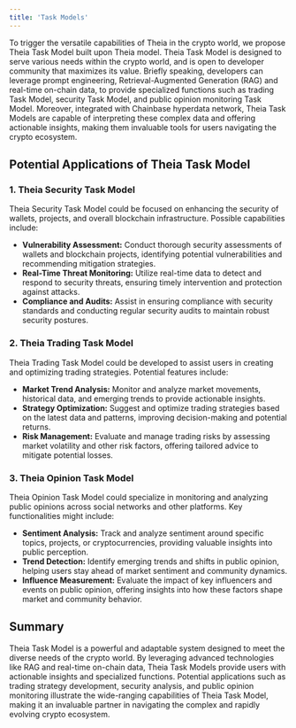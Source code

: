```yaml
---
title: 'Task Models'
---
```


To trigger the versatile capabilities of Theia in the crypto world, we propose Theia Task Model built upon Theia model. Theia Task Model is designed to serve various needs within the crypto world, and is open to developer community that maximizes its value. Briefly speaking, developers can leverage prompt engineering, Retrieval-Augmented Generation (RAG) and real-time on-chain data, to provide specialized functions such as trading Task Model, security Task Model, and public opinion monitoring Task Model. Moreover, integrated with Chainbase hyperdata network, Theia Task Models are capable of interpreting these complex data and offering actionable insights, making them invaluable tools for users navigating the crypto ecosystem.

## Potential Applications of Theia Task Model

### 1. Theia Security Task Model
Theia Security Task Model could be focused on enhancing the security of wallets, projects, and overall blockchain infrastructure. Possible capabilities include:
- **Vulnerability Assessment:** Conduct thorough security assessments of wallets and blockchain projects, identifying potential vulnerabilities and recommending mitigation strategies.
- **Real-Time Threat Monitoring:** Utilize real-time data to detect and respond to security threats, ensuring timely intervention and protection against attacks.
- **Compliance and Audits:** Assist in ensuring compliance with security standards and conducting regular security audits to maintain robust security postures.

### 2. Theia Trading Task Model
Theia Trading Task Model could be developed to assist users in creating and optimizing trading strategies. Potential features include:
- **Market Trend Analysis:** Monitor and analyze market movements, historical data, and emerging trends to provide actionable insights.
- **Strategy Optimization:** Suggest and optimize trading strategies based on the latest data and patterns, improving decision-making and potential returns.
- **Risk Management:** Evaluate and manage trading risks by assessing market volatility and other risk factors, offering tailored advice to mitigate potential losses.

### 3. Theia Opinion Task Model
Theia Opinion Task Model could specialize in monitoring and analyzing public opinions across social networks and other platforms. Key functionalities might include:
- **Sentiment Analysis:** Track and analyze sentiment around specific topics, projects, or cryptocurrencies, providing valuable insights into public perception.
- **Trend Detection:** Identify emerging trends and shifts in public opinion, helping users stay ahead of market sentiment and community dynamics.
- **Influence Measurement:** Evaluate the impact of key influencers and events on public opinion, offering insights into how these factors shape market and community behavior.

## Summary

Theia Task Model is a powerful and adaptable system designed to meet the diverse needs of the crypto world. By leveraging advanced technologies like RAG and real-time on-chain data, Theia Task Models provide users with actionable insights and specialized functions. Potential applications such as trading strategy development, security analysis, and public opinion monitoring illustrate the wide-ranging capabilities of Theia Task Model, making it an invaluable partner in navigating the complex and rapidly evolving crypto ecosystem.